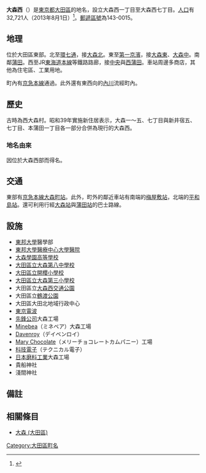 {{Pathnav|日本|東京都|大田區|frame=1}}
{{Infobox Settlement
|official_name = 大森西
|native_name =
|settlement_type = [[町|町]]
|image_skyline = Toho_university_omori_hospital.JPG
|imagesize = 250px
|image_caption = [[東邦大學醫療中心大森醫院|東邦大學醫療中心大森醫院]]
|image_flag =
|image_seal =
| image_map =
| map_caption =
|subdivision_type = [[國家|國家]]
|subdivision_name = [[File:Flag_of_Japan.svg|border]] [[日本|日本]]
|subdivision_type1 = [[都道府縣|都道府縣]]
|subdivision_name1 = [[File:Flag_of_Tokyo_Prefecture.svg|25px]] [[東京都|東京都]]
|subdivision_type2 = [[東京都區部|特別區]]
|subdivision_name2 = [[File:Flag_of_Ota,_Tokyo.svg|25px]] [[大田區|大田區]]
|subdivision_type3 = [[地域|地域]]
|subdivision_name3 = [[大森區|大森地域]]
|established_title =
|established_date =
|government_type =
|leader_title =
|leader_name =
|area_magnitude =
|area_total_sq_mi =
|area_total_km2 =
|area_land_sq_mi =
|area_land_km2 =
|area_urban_sq_mi =
|area_urban_km2 =
|area_metro_km2 =
|area_metro_sq_mi =
|population_as_of= 2013年（平成25年）8月1日
|population_footnotes =
|population_total = 32721
|population_urban =
|population_metro =
|population_density_sq_mi =
|population_density_km2 =
| timezone = [[日本標準時間|JST]]
| utc_offset = +9
|timezone_DST =
|utc_offset_DST =
|latd=|latm=|lats=|latNS=
|longd=|longm=|longs=|longEW=
|elevation_footnotes=
|elevation_m =
|elevation_ft =
|postal_code_type = [[郵遞區號|郵遞區號]]
|postal_code = 143-0015
|area_code =
|website =
|footnotes =
}}
'''大森西'''（{{jpn|j=大森西|hg=おおもりにし|rm=Ōmori-nishi|f=y}}）是[[東京都|東京都]][[大田區|大田區]]的地名，設立大森西一丁目至大森西七丁目。[[人口|人口]]有32,721人（2013年8月1日）<ref>{{Cite web |url=http://www.city.ota.tokyo.jp/kuseijoho/suuji/jinkou/setai_jinkou/oota_suji2508.html |title=大田区ホームページ：平成25年8月1日現在 |accessdate=2013-08-18 |archive-date=2014-02-18 |archive-url=https://web.archive.org/web/20140218230417/http://www.city.ota.tokyo.jp/kuseijoho/suuji/jinkou/setai_jinkou/oota_suji2508.html |dead-url=no }}</ref>。[[郵遞區號|郵遞區號]]為143-0015。

== 地理 ==
位於大田區東部。北至[[東京都道318號環狀七號線|環七通]]，接[[大森北|大森北]]。東至[[國道15號|第一京濱]]，接[[大森東|大森東]]、[[大森中|大森中]]。南鄰[[蒲田|蒲田]]。西至JR[[東海道本線|東海道本線]]等鐵路路廊，接[[中央_(大田區)|中央]]與[[西蒲田|西蒲田]]。車站周邊多商店，其他為住宅區、工業用地。

町內有[[京急本線|京急本線]]通過。此外還有東西向的[[內川_(東京都)|內川]]流經町內。

== 歷史 ==
古時為西大森村。昭和39年實施新住居表示，大森一～五、七丁目與新井宿五、七丁目、本蒲田一丁目各一部分合併為現行的大森西。
=== 地名由來 ===
因位於大森西部而得名。

== 交通 ==
東部有[[京急本線|京急本線]][[大森町站|大森町站]]。此外，町外的鄰近車站有南端的[[梅屋敷站_(東京都)|梅屋敷站]]，北端的[[平和島站|平和島站]]。還可利用行經[[大森站_(東京都)|大森站]]與[[蒲田站|蒲田站]]的巴士路線。

== 設施 ==
* [[東邦大學|東邦大學]]醫學部
* [[東邦大學醫療中心大學醫院|東邦大學醫療中心大學醫院]]
* [[大森學園高等學校|大森學園高等學校]]
* [[大田區立大森第八中學校|大田區立大森第八中學校]]
* [[大田區立開櫻小學校|大田區立開櫻小學校]]
* [[大田區立大森第三小學校|大田區立大森第三小學校]]
* 大田區立[[大森西交通公園|大森西交通公園]]
* 大田區立[[鶴渡公園|鶴渡公園]]
* 大田區大田北地域行政中心
* [[東京電波|東京電波]]
* [[先鋒公司|先鋒公司]]大森工場
* [[Minebea|Minebea]]（ミネベア）大森工場
* [[Davenroy|Davenroy]]（デイベンロイ）
* [[Mary_Chocolate|Mary Chocolate]]（メリーチョコレートカムパニー）工場
* [[科技電子|科技電子]]（テクニカル電子）
* [[日本磨料工業|日本磨料工業]]大森工場
* 貴船神社
* 淺間神社

== 備註 ==
{{Reflist}}

== 相關條目 ==
* [[大森_(大田區)|大森 (大田區)]]

{{大田區的町名}}
{{DEFAULTSORT:Omorinishi}}
[[Category:大田區町名|Category:大田區町名]]